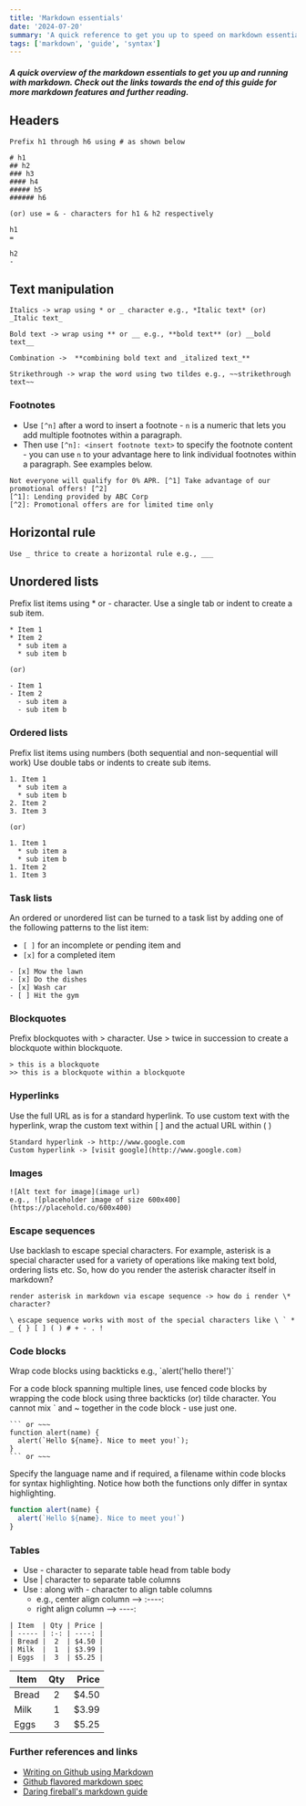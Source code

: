```yaml
---
title: 'Markdown essentials'
date: '2024-07-20'
summary: 'A quick reference to get you up to speed on markdown essentials.'
tags: ['markdown', 'guide', 'syntax']
---
```


##### **A quick overview of the markdown essentials** to get you up and running with markdown. Check out the links towards the end of this guide for more markdown features and further reading.

## Headers

```
Prefix h1 through h6 using # as shown below

# h1
## h2
### h3
#### h4
##### h5
###### h6

(or) use = & - characters for h1 & h2 respectively

h1
=

h2
-
```

## Text manipulation

```
Italics -> wrap using * or _ character e.g., *Italic text* (or) _Italic text_

Bold text -> wrap using ** or __ e.g., **bold text** (or) __bold text__

Combination ->  **combining bold text and _italized text_**

Strikethrough -> wrap the word using two tildes e.g., ~~strikethrough text~~
```

### Footnotes

- Use `[^n]` after a word to insert a footnote - `n` is a numeric that lets you add multiple footnotes within a paragraph.
- Then use `[^n]: <insert footnote text>` to specify the footnote content - you can use `n` to your advantage here to link individual
  footnotes within a paragraph. See examples below.

```
Not everyone will qualify for 0% APR. [^1] Take advantage of our promotional offers! [^2]
[^1]: Lending provided by ABC Corp
[^2]: Promotional offers are for limited time only
```

## Horizontal rule

```
Use _ thrice to create a horizontal rule e.g., ___
```

## Unordered lists

Prefix list items using \* or - character. Use a single tab or indent to create a sub item.

```
* Item 1
* Item 2
  * sub item a
  * sub item b

(or)

- Item 1
- Item 2
  - sub item a
  - sub item b
```

### Ordered lists

Prefix list items using numbers (both sequential and non-sequential will work) Use double tabs or indents to create sub items.

```
1. Item 1
  * sub item a
  * sub item b
2. Item 2
3. Item 3

(or)

1. Item 1
  * sub item a
  * sub item b
1. Item 2
1. Item 3
```

### Task lists

An ordered or unordered list can be turned to a task list by adding one of the following patterns to the list item:

- `[ ]` for an incomplete or pending item and
- `[x]` for a completed item

```
- [x] Mow the lawn
- [x] Do the dishes
- [x] Wash car
- [ ] Hit the gym
```

### Blockquotes

Prefix blockquotes with > character. Use > twice in succession to create a blockquote within blockquote.

```
> this is a blockquote
>> this is a blockquote within a blockquote
```

### Hyperlinks

Use the full URL as is for a standard hyperlink. To use custom text with the hyperlink, wrap the custom text within [ ] and the
actual URL within ( )

```
Standard hyperlink -> http://www.google.com
Custom hyperlink -> [visit google](http://www.google.com)
```

### Images

```
![Alt text for image](image url)
e.g., ![placeholder image of size 600x400](https://placehold.co/600x400)
```

### Escape sequences

Use backlash to escape special characters. For example, asterisk is a special character used for a variety of operations like
making text bold, ordering lists etc. So, how do you render the asterisk character itself in markdown?

```
render asterisk in markdown via escape sequence -> how do i render \* character?

\ escape sequence works with most of the special characters like \ ` * _ { } [ ] ( ) # + - . !
```

### Code blocks

Wrap code blocks using backticks e.g., \`alert('hello there!')`

For a code block spanning multiple lines, use fenced code blocks by wrapping the code block using three backticks (or) tilde
character. You cannot mix ` and ~ together in the code block - use just one.

````
``` or ~~~
function alert(name) {
  alert(`Hello ${name}. Nice to meet you!`);
}
``` or ~~~
````

Specify the language name and if required, a filename within code blocks for syntax highlighting. Notice how both
the functions only differ in syntax highlighting.

```js:greet.js
function alert(name) {
  alert(`Hello ${name}. Nice to meet you!`)
}
```

### Tables

- Use - character to separate table head from table body
- Use | character to separate table columns
- Use : along with - character to align table columns
  - e.g., center align column --> :----:
  - right align column --> ----:

```
| Item  | Qty | Price |
| ----- | :-: | ----: |
| Bread |  2  | $4.50 |
| Milk  |  1  | $3.99 |
| Eggs  |  3  | $5.25 |
```

| Item  | Qty | Price |
| ----- | :-: | ----: |
| Bread |  2  | $4.50 |
| Milk  |  1  | $3.99 |
| Eggs  |  3  | $5.25 |

### Further references and links

- [Writing on Github using Markdown](https://docs.github.com/en/get-started/writing-on-github/getting-started-with-writing-and-formatting-on-github/basic-writing-and-formatting-syntax)
- [Github flavored markdown spec](https://github.github.com/gfm/)
- [Daring fireball's markdown guide](https://daringfireball.net/projects/markdown/)

